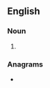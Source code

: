 ==English==

===Noun===
{{head|en|noun plural form}}

# {{plural of|pia mater|lang=en}}

===Anagrams===
* {{anagrams|en|pimarates|spermatia}}